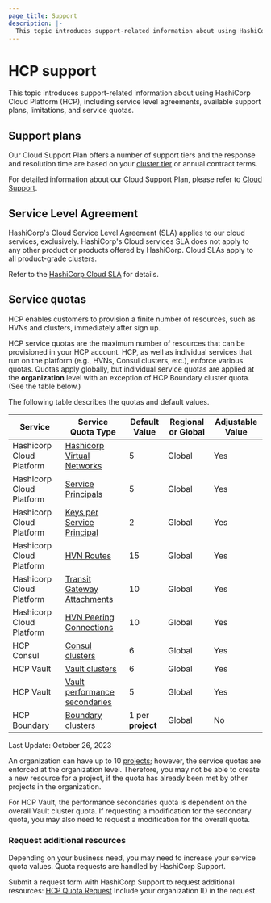 ```yaml
---
page_title: Support
description: |-
  This topic introduces support-related information about using HashiCorp Cloud Platform (HCP), including service level agreements, available support plans, limitations, and service quotas.
---
```


# HCP support

This topic introduces support-related information about using HashiCorp Cloud Platform (HCP), including service level agreements, available support plans, limitations, and service quotas.

## Support plans

Our Cloud Support Plan offers a number of support tiers and the response and resolution time are based on your [cluster tier](https://cloud.hashicorp.com/pricing) or annual contract terms.

For detailed information about our Cloud Support Plan, please refer to [Cloud Support](https://www.hashicorp.com/customer-success/cloud-support).

## Service Level Agreement

HashiCorp's Cloud Service Level Agreement (SLA) applies to our cloud services, exclusively. HashiCorp's Cloud services SLA does not apply to any other product or products offered by HashiCorp.
Cloud SLAs apply to all product-grade clusters.

Refer to the [HashiCorp Cloud SLA](https://cloud.hashicorp.com/sla) for details.

## Service quotas

HCP enables customers to provision a finite number of resources, such as HVNs and clusters, immediately after sign up.

HCP service quotas are the maximum number of resources that can be provisioned in your HCP account.
HCP, as well as individual services that run on the platform (e.g., HVNs, Consul clusters, etc.), enforce various quotas.
Quotas apply globally, but individual service quotas are applied at the **organization** level with an exception of HCP Boundary cluster quota. (See the table below.)

The following table describes the quotas and default values.

| Service                  | Service Quota Type                                                   | Default Value     | Regional or Global | Adjustable Value |
|--------------------------|----------------------------------------------------------------------|-------------------|--------------------|------------------|
| Hashicorp Cloud Platform | [Hashicorp Virtual Networks](/hcp/docs/hcp/network)                  | 5                 | Global             | Yes              |
| Hashicorp Cloud Platform | [Service Principals](/hcp/docs/hcp/admin/service-principals)         | 5                 | Global             | Yes              |
| Hashicorp Cloud Platform | [Keys per Service Principal](/hcp/docs/hcp/admin/service-principals) | 2                 | Global             | Yes              |
| Hashicorp Cloud Platform | [HVN Routes](/hcp/docs/hcp/network/hvn-aws/routes)                   | 15                | Global             | Yes              |
| Hashicorp Cloud Platform | [Transit Gateway Attachments](/hcp/docs/hcp/network/hvn-aws/routes)  | 10                | Global             | Yes              |
| Hashicorp Cloud Platform | [HVN Peering Connections](/hcp/docs/hcp/network/hvn-aws/hvn-peering) | 10                | Global             | Yes              |
| HCP Consul               | [Consul clusters](/hcp/docs/consul)                                  | 6                 | Global             | Yes              |
| HCP Vault                | [Vault clusters](/hcp/docs/vault)                                    | 6                 | Global             | Yes              |
| HCP Vault                | [Vault performance secondaries](/hcp/docs/vault/perf-replication)    | 5                 | Global             | Yes              |
| HCP Boundary             | [Boundary clusters](/hcp/docs/boundary)                              | 1 per **project** | Global             | No               |

Last Update: October 26, 2023

<Warning>

An organization can have up to 10 [projects](/hcp/docs/hcp/admin/projects);
however, the service quotas are enforced at the organization level. Therefore,
you may not be able to create a new resource for a project, if the quota has
already been met by other projects in the organization.

</Warning>

<Warning>

For HCP Vault, the performance secondaries quota is dependent on the overall 
Vault cluster quota. If requesting a modification for the secondary quota, 
you may also need to request a modification for the overall quota.

</Warning>


### Request additional resources

Depending on your business need, you may need to increase your service quota values. Quota requests are handled by HashiCorp Support.

Submit a request form with HashiCorp Support to request additional resources: [HCP Quota Request](https://support.hashicorp.com/hc/en-us/requests/new)
Include your organization ID in the request.
